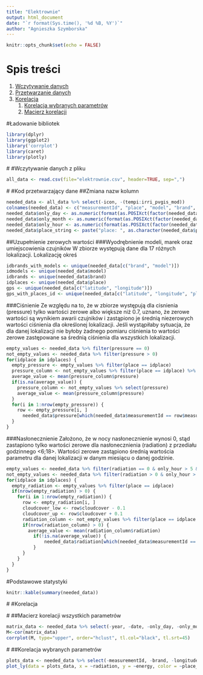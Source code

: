 ```yaml
---
title: "Elektrownie"
output: html_document
date: "`r format(Sys.time(), '%d %B, %Y')`"
author: "Agnieszka Szymborska"
---
```


```r
knitr::opts_chunk$set(echo = FALSE)
```

# Spis treści
1. [Wczytywanie danych](#load)
2. [Przetwarzanie danych](#prepare_data)
3. [Korelacja](#correlation)
    1. [Korelacja wybranych parametrów](#correlation_energy_parameter)
    2. [Macierz korelacji](#correlation_matrix)
  
#Ładowanie bibliotek
```r
library(dplyr)
library(ggplot2) 
library('corrplot')
library(caret)
library(plotly)
```
#<a name="load"></a>
#Wczytywanie danych z pliku
```r
all_data <- read.csv(file="elektrownie.csv", header=TRUE, sep=",")
```

#<a name="prepare_data"></a>
#Kod przetwarzający dane
##Zmiana nazw kolumn
```r
needed_data <- all_data %>% select(-icon, -(tempi:irri_pvgis_mod))
colnames(needed_data) <- c("measurementId", "place", "model", "brand", "latitude","longitude", "age", "year", "day", "hour", "date", "temperature", "radiation", "pressure", "windspeed", "humidity", "dewpoint", "bearing", "cloudcover", "energy")
needed_data$only_day <- as.numeric(format(as.POSIXct(factor(needed_data$date),format="%m/%d/%Y %H:%M"),"%d"))
needed_data$only_month <- as.numeric(format(as.POSIXct(factor(needed_data$date),format="%m/%d/%Y %H:%M"),"%m"))
needed_data$only_hour <- as.numeric(format(as.POSIXct(factor(needed_data$date),format="%m/%d/%Y %H:%M"),"%H"))
needed_data$place_string <- paste("place: ", as.character(needed_data$place))
```

##Uzupełnienie zerowych wartości
###Wyodrębnienie modeli, marek oraz umiejscowienia czujników
W zbiorze występują dane dla 17 różnych lokalizacji. Lokalizację okreś
```r
idbrands_with_models <- unique(needed_data[c("brand", "model")])
idmodels <- unique(needed_data$model)
idbrands <- unique(needed_data$brand)
idplaces <- unique(needed_data$place)
gps <- unique(needed_data[c("latitude", "longitude")])
gps_with_places_id <- unique(needed_data[c("latitude", "longitude", "place")])
```

###Ciśnienie
Ze względu na to, że w zbiorze występują dla cisnienia (pressure) tylko wartości zerowe albo większe niż 0.7, uznano, że zerowe wartości są wynikiem awarii czujników i zastąpiono je średnią niezerowych wartości ciśnienia dla określonej lokalizacji. Jeśli wystąpiłaby sytuacja, że dla danej lokalizacji nie byłoby żadnego pomiaru ciśnienia to wartości zerowe zastępowane sa średnią ciśnienia dla wszystkich lokalizacji.
```r
empty_values <- needed_data %>% filter(pressure == 0)
not_empty_values <- needed_data %>% filter(pressure > 0)
for(idplace in idplaces) {
  empty_pressure <- empty_values %>% filter(place == idplace)
  pressure_column <- not_empty_values %>% filter(place == idplace) %>% select(pressure)
  average_value <- mean(pressure_column$pressure)
  if(is.na(average_value)) {
    pressure_column <- not_empty_values %>% select(pressure)
    average_value <- mean(pressure_column$pressure)
  }
  for(i in 1:nrow(empty_pressure)) {
    row <- empty_pressure[i, ]
      needed_data$pressure[which(needed_data$measurementId == row$measurementId)] <- average_value
  }
}

```

###Nasłonecznienie
Założono, że w nocy nasłonecznienie wynosi 0, stąd zastapiono tylko wartości zerowe dla nasłonecznienia (radiation) z przediału godzinnego <6;18>. Wartości zerowe zastąpiono średnią wartościa parametru dla danej lokalizacji w danym miesiącu o danej godzinie.
```r
empty_values <- needed_data %>% filter(radiation == 0 & only_hour > 5 & only_hour  < 19)
not_empty_values <- needed_data %>% filter(radiation > 0 & only_hour > 5 & only_hour  < 19)
for(idplace in idplaces) {
  empty_radiation <- empty_values %>% filter(place == idplace)
  if(nrow(empty_radiation) > 0) {
    for(i in 1:nrow(empty_radiation)) {
      row <- empty_radiation[i, ]
      cloudcover_low <- row$cloudcover - 0.1
      cloudcover_up <- row$cloudcover + 0.1
      radiation_column <- not_empty_values %>% filter(place == idplace & only_hour == row$only_hour & only_month == row$only_month & cloudcover > cloudcover_low & cloudcover < cloudcover_up) %>% select(radiation)
      if(nrow(radiation_column) > 0) {
        average_value <- mean(radiation_column$radiation)
          if(!is.na(average_value)) {
              needed_data$radiation[which(needed_data$measurementId == row$measurementId)] <- average_value
          }
      }
    }
  }
}

```

#Podstawowe statystyki
```r
knitr::kable(summary(needed_data))
```

#<a name="correlation"></a>
#Korelacja

#<a name="correlation_matrix"></a>
##Macierz korelacji wszystkich parametrów

```r
matrix_data <- needed_data %>% select(-year, -date, -only_day, -only_month, -only_hour, -place_string)
M<-cor(matrix_data)
corrplot(M, type="upper", order="hclust", tl.col="black", tl.srt=45)
```

#<a name="correlation_energy_parameter"></a>
##Korelacja wybranych parametrów
```r
plots_data <- needed_data %>% select(-measurementId, -brand, -longitude, -latitude, -year, -date, -only_day, -only_month, -only_hour)
plot_ly(data = plots_data, x = ~radiation, y = ~energy, color = ~place_string, colors = "Set1", visible = "legendonly")
```
